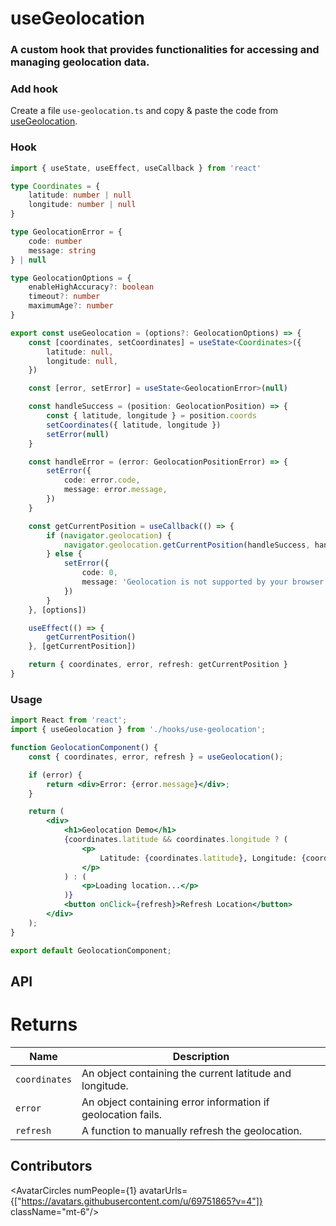 
# useGeolocation

<h3 className="mt-4 text-xl font-normal text-gray-400">A custom hook that provides functionalities for accessing and managing geolocation data.</h3>

### Add hook

Create a file `use-geolocation.ts` and copy & paste the code from [useGeolocation](/hooks/use-geolocation#hook).

### Hook

```ts copy
import { useState, useEffect, useCallback } from 'react'

type Coordinates = {
    latitude: number | null
    longitude: number | null
}

type GeolocationError = {
    code: number
    message: string
} | null

type GeolocationOptions = {
    enableHighAccuracy?: boolean
    timeout?: number
    maximumAge?: number
}

export const useGeolocation = (options?: GeolocationOptions) => {
    const [coordinates, setCoordinates] = useState<Coordinates>({
        latitude: null,
        longitude: null,
    })

    const [error, setError] = useState<GeolocationError>(null)

    const handleSuccess = (position: GeolocationPosition) => {
        const { latitude, longitude } = position.coords
        setCoordinates({ latitude, longitude })
        setError(null)
    }

    const handleError = (error: GeolocationPositionError) => {
        setError({
            code: error.code,
            message: error.message,
        })
    }

    const getCurrentPosition = useCallback(() => {
        if (navigator.geolocation) {
            navigator.geolocation.getCurrentPosition(handleSuccess, handleError, options)
        } else {
            setError({
                code: 0,
                message: 'Geolocation is not supported by your browser.',
            })
        }
    }, [options])

    useEffect(() => {
        getCurrentPosition()
    }, [getCurrentPosition])

    return { coordinates, error, refresh: getCurrentPosition }
}
```

### Usage

```jsx copy
import React from 'react';
import { useGeolocation } from './hooks/use-geolocation';

function GeolocationComponent() {
    const { coordinates, error, refresh } = useGeolocation();

    if (error) {
        return <div>Error: {error.message}</div>;
    }

    return (
        <div>
            <h1>Geolocation Demo</h1>
            {coordinates.latitude && coordinates.longitude ? (
                <p>
                    Latitude: {coordinates.latitude}, Longitude: {coordinates.longitude}
                </p>
            ) : (
                <p>Loading location...</p>
            )}
            <button onClick={refresh}>Refresh Location</button>
        </div>
    );
}

export default GeolocationComponent;
```

## API

<h1 className='text-xl font-medium mt-6'>Returns</h1>

| Name | Description |
|------|-------------|
| `coordinates` | An object containing the current latitude and longitude. |
| `error` | An object containing error information if geolocation fails. |
| `refresh` | A function to manually refresh the geolocation. |

## Contributors

<AvatarCircles numPeople={1} avatarUrls={["https://avatars.githubusercontent.com/u/69751865?v=4"]} className="mt-6"/>